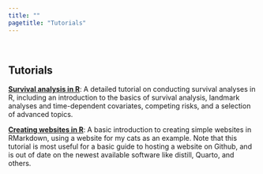 ```yaml
---
title: ""
pagetitle: "Tutorials"
---
```


<link rel="stylesheet" href="academicicons/css/academicons.min.css"/>

<br>

## Tutorials

[**Survival analysis in R**](survival_analysis_in_r_tutorial.html): A detailed tutorial on conducting survival analyses in R, including an introduction to the basics of survival analysis, landmark analyses and time-dependent covariates, competing risks, and a selection of advanced topics.

[**Creating websites in R**](rmarkdown_websites_tutorial.html): A basic introduction to creating simple websites in RMarkdown, using a website for my cats as an example. Note that this tutorial is most useful for a basic guide to hosting a website on Github, and is out of date on the newest available software like distill, Quarto, and others.

